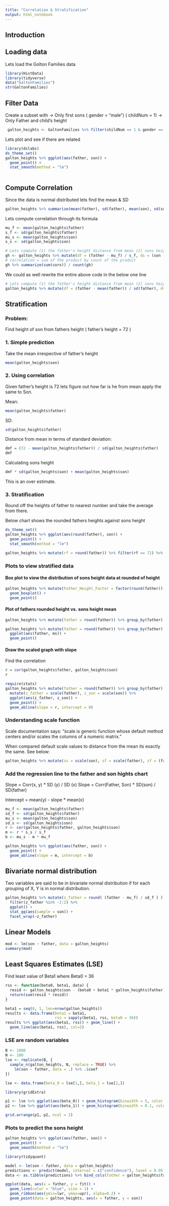 ```yaml
---
title: "Correlation & Stratification"
output: html_notebook
---
```


## Introduction



## Loading data

Lets load the Golton Families data

```r
library(HistData)
library(tidyverse)
data("GaltonFamilies")
str(GaltonFamilies)
```

## Filter Data

Create a subset with
-> Only first sons ( gender = "male") ( childNum = 1)
-> Only Father and child's height

```r
 galton_heights <- GaltonFamilies %>% filter(childNum == 1 & gender == "male") %>% select(father, childHeight) %>% rename(son = childHeight)
```

Lets plot and see if there are related

```r
library(dslabs)
ds_theme_set()
galton_heights %>% ggplot(aes(father, son)) + 
  geom_point() + 
  stat_smooth(method = "lm")
  
```

## Compute Correlation

Since the data is normal distributed lets find the mean & SD
```r
galton_heights %>% summarize(mean(father), sd(father), mean(son), sd(son), cor(father, son))
```

Lets compute correlation through its formula

```r
mu_f <- mean(galton_heights$father)
s_f <- sd(galton_heights$father)
mu_s <- mean(galton_heights$son)
s_s <- sd(galton_heights$son)

# Lets compute (1) the father's height distance from mean (2) sons height distance from mean (3) product of these
gh <- galton_heights %>% mutate(df = (father - mu_f) / s_f, ds = (son - mu_s) / s_s ) %>% mutate(corx = df * ds)
# correlation = sum of the product by count of the product
gh %>% summarize(sum(corx)) / count(gh)
```

We could as well rewrite the entire above code in the below one line

```r
# Lets compute (1) the father's height distance from mean (2) sons height distance from mean (3) product of these
galton_heights %>% mutate(df = (father - mean(father)) / sd(father), ds = (son - mean(son)) / sd(son) ) %>% mutate(corx = df * ds) %>% summarize(sum(corx)) / count(galton_heights)
```

## Stratification

### Problem: 
Find height of son from fathers height ( father's height = 72 ) 

### 1. Simple prediction 
Take the mean irrespective of father's height

```r
mean(galton_heights$son)
```

### 2. Using correlation 
Given father's height is 72 lets figure out how far is he from mean apply the same to Son.

Mean:
```r
mean(galton_heights$father)
```

SD: 
```r
sd(galton_heights$father)
```
Distance from mean in terms of standard deviation: 
```r
dmf = (72 - mean(galton_heights$father)) / sd(galton_heights$father)
dmf
```

Calculating sons height
```r
dmf * sd(galton_heights$son) + mean(galton_heights$son)
```
This is an over estimate.

### 3. Stratification

Round off the heights of father to nearest number and take the average from there.

Below chart shows the rounded fathers heights against sons height

```r
ds_theme_set()
galton_heights %>% ggplot(aes(round(father), son)) + 
  geom_point() + 
  stat_smooth(method = "lm")
```

```r
galton_heights %>% mutate(rf = round(father)) %>% filter(rf == 72) %>% summarize(mean(son))
```

### Plots to view stratified data

#### Box plot to view the distribution of sons height data at rounded of height

```r
galton_heights %>% mutate(Father_Height_Factor = factor(round(father))) %>% ggplot(aes(Father_Height_Factor, son)) + 
  geom_boxplot() +
  geom_point() 
```

#### Plot of fathers rounded height vs. sons height mean

```r
galton_heights %>% mutate(father = round(father)) %>% group_by(father) %>% summarize(mean(son))
```

```r
galton_heights %>% mutate(father = round(father)) %>% group_by(father) %>% summarize(ms = mean(son)) %>%
  ggplot(aes(father, ms)) +
  geom_point() 
```

#### Draw the scaled graph with slope

Find the correlation
```r
r = cor(galton_heights$father, galton_heights$son)
r
```

```r
require(stats)
galton_heights %>% mutate(father = round(father)) %>% group_by(father) %>% summarize(son = mean(son)) %>%
  mutate(z_father = scale(father), z_son = scale(son)) %>% 
  ggplot(aes(z_father, z_son)) +
  geom_point() + 
  geom_abline(slope = r, intercept = 0)
```
### Understanding scale function 

Scale documentation says: 
"scale is generic function whose default method centers and/or scales the columns of a numeric matrix."

When compared default scale values to distance from the mean its exactly the same.  See below:
```r
galton_heights %>% mutate(ss = scale(son), sf = scale(father), zf = (father - mu_f) / sd_f, zs = (son - mu_s) / sd_s )
```


### Add the regression line to the father and son hights chart

Slope = Corr(x, y) * SD (y) / SD (x)
Slope = Corr(Father, Son) * SD(son) / SD(father)

Intercept = mean(y) - slope * mean(x)


```r
mu_f <- mean(galton_heights$father)
sd_f <- sd(galton_heights$father)
mu_s <- mean(galton_heights$son)
sd_s <- sd(galton_heights$son)
r <- cor(galton_heights$father, galton_heights$son)
m <- r * s_s / s_f
b <- mu_s - m * mu_f

galton_heights %>% ggplot(aes(father, son)) +
  geom_point() + 
  geom_abline(slope = m, intercept = b)

```

## Bivariate normal distribution

Two variables are said to be in bivariate normal distribution if for each grouping of X, Y is in normal distribution.


```r
galton_heights %>% mutate(z_father = round( (father - mu_f) / sd_f ) ) %>%
  filter(z_father %in% -2:2) %>%
  ggplot() + 
  stat_qq(aes(sample = son)) + 
  facet_wrap(~z_father)
```

## Linear Models

```r
mod <- lm(son ~ father, data = galton_heights)
summary(mod)
```

## Least Squares Estimates (LSE)

Find least value of Beta1 where Beta0 = 36

```r

rss <- function(beta0, beta1, data) {
  resid <- galton_heights$son - (beta0 + beta1 * galton_heights$father)
  return(sum(resid * resid))
}

beta1 = seq(0, 1, len=nrow(galton_heights))
results <- data.frame(beta1 = beta1,
                      rss = sapply(beta1, rss, beta0 = 36))
results %>% ggplot(aes(beta1, rss)) + geom_line() + 
  geom_line(aes(beta1, rss), col=2)
```

### LSE are random variables

```r
B <- 1000
N <- 100
lse <- replicate(B, {
  sample_n(galton_heights, N, replace = TRUE) %>% 
    lm(son ~ father, data = .) %>% .$coef 
})

lse <- data.frame(beta_0 = lse[1,], beta_1 = lse[2,]) 

library(gridExtra)

p1 <- lse %>% ggplot(aes(beta_0)) + geom_histogram(binwidth = 5, color = "black")
p2 <- lse %>% ggplot(aes(beta_1)) + geom_histogram(binwidth = 0.1, color = "black")

grid.arrange(p1, p2, ncol = 2)

```

### Plots to predict the sons height

```r
galton_heights %>% ggplot(aes(father, son)) +
  geom_point() +
  geom_smooth(method = "lm")
```

```r
library(tidyquant)

model <- lm(son ~ father, data = galton_heights)
predictions <- predict(model, interval = c("confidence"), level = 0.95)
data <- as.tibble(predictions) %>% bind_cols(father = galton_heights$father)

ggplot(data, aes(x = father, y = fit)) +
  geom_line(color = "blue", size = 1) + 
  geom_ribbon(aes(ymin=lwr, ymax=upr), alpha=0.2) + 
  geom_point(data = galton_heights, aes(x = father, y = son))
```





